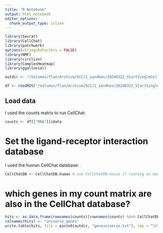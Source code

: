 ```yaml
---
title: "R Notebook"
output: html_notebook
editor_options: 
  chunk_output_type: inline
---
```


```r
library(Seurat)
library(CellChat)
library(patchwork)
options(stringsAsFactors = FALSE)
library(NMF)
library(circlize)
library(ComplexHeatmap)
library(ggalluvial)
```

```r
outdir <- "/Volumes/flan/Archive/SCC/1_sandbox/20240322_StartSingleCellAgain/13_CellChat/Level2/6_RunGO/1_GetCellchatUniverse/outdir/"

df <- readRDS("/Volumes/flan/Archive/SCC/1_sandbox/20240322_StartSingleCellAgain/12_PostPrakrithiMakeSeurat/outdir/PreHarmonyIntegratedObject_SCCBCC_withFinalUMAP+Metadata.RDS")
```

## Load data

I used the counts matrix to run CellChat:

```r
counts <- df[["RNA"]]$data
```

# Set the ligand-receptor interaction database

I used the human CellChat database:

```r
CellChatDB <- CellChatDB.human # use CellChatDB.mouse if running on mouse data
```

# which genes in my count matrix are also in the CellChat database?
```r
hits <- as.data.frame(rownames(counts)[rownames(counts) %in% CellChatDB$geneInfo$Symbol])
colnames(hits) <- "universe_genes"
write.table(hits, file = paste0(outdir, "geneuniverse.txt"), sep = "\t", quote = FALSE, col.names = NA)
```